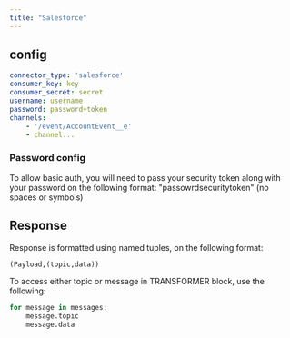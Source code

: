 ```yaml
---
title: "Salesforce"
---
```


## config

```yaml
connector_type: 'salesforce'
consumer_key: key
consumer_secret: secret
username: username
password: password+token
channels:
    - '/event/AccountEvent__e'
    - channel...
```

### Password config
To allow basic auth, you will need to pass your security token along with your password
on the following format: "passowrdsecuritytoken" (no spaces or symbols)

## Response

Response is formatted using named tuples, on the following format:
```python
(Payload,(topic,data))
```

To access either topic or message in TRANSFORMER block, use the following:
```python
for message in messages:
    message.topic
    message.data
```
